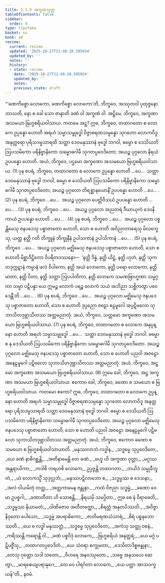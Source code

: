 ```yaml
---
title: 1.3.9 အက္ခဏသုတ္တ
tableOfContents: false
sidebar:
  order: 9
type: tipitaka
basket: su
book: a8
review:
  current: review
  updated: '2025-10-27T21:48:28.595924'
  updated_by: ''
  notes: ''
  history:
  - state: review
    date: '2025-10-27T21:48:28.595924'
    updated_by: ''
    notes: ''
    previous_state: draft
---
```



<ReviewStatus review={frontmatter.review} showDetails={true} />

<HypothesisAnnotation frontmatter={frontmatter} />

<DynamicBreadcrumb />

<Division number="29" book="a8" e="ch" v="17" p="60">

<Paragraph number="272" book="a8">
“‘ခဏကိစ္စော လောကော, ခဏကိစ္စော လောကော’တိ, ဘိက္ခဝေ, အဿုတဝါ ပုထုဇ္ဇနော ဘာသတိ, နော စ ခေါ သော ဇာနာတိ ခဏံ ဝါ အက္ခဏံ ဝါ. အဋ္ဌိမေ, ဘိက္ခဝေ, အက္ခဏာ အသမယာ ဗြဟ္မစရိယဝါသာယ. ကတမေ အဋ္ဌ? ဣဓ, ဘိက္ခဝေ, တထာဂတော စ လောကေ ဥပ္ပန္နော ဟောတိ အရဟံ သမ္မာသမ္ဗုဒ္ဓေါ ဝိဇ္ဇာစရဏသမ္ပန္နော သုဂတော လောကဝိဒူ အနုတ္တရော ပုရိသဒမ္မသာရထိ သတ္ထာ ဒေဝမနုဿာနံ ဗုဒ္ဓေါ ဘဂဝါ, ဓမ္မော စ ဒေသိယတိ ဩပသမိကော ပရိနိဗ္ဗာနိကော သမ္ဗောဓဂါမီ သုဂတပ္ပဝေဒိတော; အယဉ္စ ပုဂ္ဂလော နိရယံ ဥပပန္နော ဟောတိ. အယံ, ဘိက္ခဝေ, ပဌမော အက္ခဏော အသမယော ဗြဟ္မစရိယဝါသာယ. (1)
</Paragraph>

<Paragraph number="273" book="a8">
ပုန စပရံ, ဘိက္ခဝေ, တထာဂတော စ လောကေ ဥပ္ပန္နော ဟောတိ …ပေ…  သတ္ထာ ဒေဝမနုဿာနံ ဗုဒ္ဓေါ ဘဂဝါ, ဓမ္မော စ ဒေသိယတိ ဩပသမိကော ပရိနိဗ္ဗာနိကော သမ္ဗောဓဂါမီ သုဂတပ္ပဝေဒိတော; အယဉ္စ ပုဂ္ဂလော တိရစ္ဆာနယောနိံ ဥပပန္နော ဟောတိ …ပေ… . (2)
</Paragraph>

<Paragraph number="274" book="a8">
ပုန စပရံ, ဘိက္ခဝေ …ပေ…  အယဉ္စ ပုဂ္ဂလော ပေတ္တိဝိသယံ ဥပပန္နော ဟောတိ …ပေ… . (3)
</Paragraph>

<Paragraph number="275" book="a8">
ပုန စပရံ, ဘိက္ခဝေ …ပေ…  အယဉ္စ ပုဂ္ဂလော အညတရံ ဒီဃာယုကံ ဒေဝနိကာယံ ဥပပန္နော ဟောတိ …ပေ… . (4)
</Paragraph>

<Paragraph number="276" book="a8">
ပုန စပရံ, ဘိက္ခဝေ …ပေ…  အယဉ္စ ပုဂ္ဂလော ပစ္စန္တိမေသု ဇနပဒေသု ပစ္စာဇာတော ဟောတိ, သော စ ဟောတိ အဝိညာတာရေသု မိလက္ခေသု, ယတ္ထ နတ္ထိ ဂတိ ဘိက္ခူနံ ဘိက္ခုနီနံ ဥပါသကာနံ ဥပါသိကာနံ …ပေ… . (5)
</Paragraph>

<Paragraph number="277" book="a8">
ပုန စပရံ, ဘိက္ခဝေ …ပေ…  အယဉ္စ ပုဂ္ဂလော မဇ္ဈိမေသု ဇနပဒေသု ပစ္စာဇာတော ဟောတိ, သော စ ဟောတိ မိစ္ဆာဒိဋ္ဌိကော ဝိပရီတဒဿနော—  ‘နတ္ထိ ဒိန္နံ, နတ္ထိ ယိဋ္ဌံ, နတ္ထိ ဟုတံ, နတ္ထိ သုကတဒုက္ကဋာနံ ကမ္မာနံ ဖလံ ဝိပါကော, နတ္ထိ အယံ လောကော, နတ္ထိ ပရော လောကော, နတ္ထိ မာတာ, နတ္ထိ ပိတာ, နတ္ထိ သတ္တာ ဩပပါတိကာ, နတ္ထိ လောကေ သမဏဗြာဟ္မဏာ သမ္မဂ္ဂတာ သမ္မာ ပဋိပန္နာ ယေ ဣမဉ္စ လောကံ ပရဉ္စ လောကံ သယံ အဘိညာ သစ္ဆိကတွာ ပဝေဒေန္တီ’တိ …ပေ… . (6)
</Paragraph>

<Paragraph number="278" book="a8">
ပုန စပရံ, ဘိက္ခဝေ …ပေ…  အယဉ္စ ပုဂ္ဂလော မဇ္ဈိမေသု ဇနပဒေသု ပစ္စာဇာတော ဟောတိ, သော စ ဟောတိ ဒုပ္ပညော ဇဠော ဧဠမူဂေါ အပ္ပဋိဗလော သုဘာသိတဒုဗ္ဘာသိတဿ အတ္ထမညာတုံ. အယံ, ဘိက္ခဝေ, သတ္တမော အက္ခဏော အသမယော ဗြဟ္မစရိယဝါသာယ. (7)
</Paragraph>

<Paragraph number="279" book="a8">
ပုန စပရံ, ဘိက္ခဝေ, တထာဂတော စ လောကေ အနုပ္ပန္နော ဟောတိ အရဟံ သမ္မာသမ္ဗုဒ္ဓေါ …ပေ…  သတ္ထာ ဒေဝမနုဿာနံ ဗုဒ္ဓေါ ဘဂဝါ. ဓမ္မော စ န ဒေသိယတိ ဩပသမိကော ပရိနိဗ္ဗာနိကော သမ္ဗောဓဂါမီ သုဂတပ္ပဝေဒိတော. အယဉ္စ ပုဂ္ဂလော မဇ္ဈိမေသု ဇနပဒေသု ပစ္စာဇာတော ဟောတိ, သော စ ဟောတိ ပညဝါ အဇဠော အနေဠမူဂေါ ပဋိဗလော သုဘာသိတဒုဗ္ဘာသိတဿ အတ္ထမညာတုံ. အယံ, ဘိက္ခဝေ, အဋ္ဌမော အက္ခဏော အသမယော ဗြဟ္မစရိယဝါသာယ. (8)
</Paragraph>

<Paragraph number="280" book="a8">
ဣမေ ခေါ, ဘိက္ခဝေ, အဋ္ဌ အက္ခဏာ အသမယာ ဗြဟ္မစရိယဝါသာယ.
</Paragraph>

<Paragraph number="281" book="a8">
ဧကောဝ ခေါ, ဘိက္ခဝေ, ခဏော စ သမယော စ ဗြဟ္မစရိယဝါသာယ. ကတမော ဧကော? ဣဓ, ဘိက္ခဝေ, တထာဂတော စ လောကေ ဥပ္ပန္နော ဟောတိ အရဟံ သမ္မာသမ္ဗုဒ္ဓေါ ဝိဇ္ဇာစရဏသမ္ပန္နော သုဂတော လောကဝိဒူ အနုတ္တရော ပုရိသဒမ္မသာရထိ သတ္ထာ ဒေဝမနုဿာနံ ဗုဒ္ဓေါ ဘဂဝါ. ဓမ္မော စ ဒေသိယတိ ဩပသမိကော ပရိနိဗ္ဗာနိကော သမ္ဗောဓဂါမီ သုဂတပ္ပဝေဒိတော. အယဉ္စ ပုဂ္ဂလော မဇ္ဈိမေသု ဇနပဒေသု ပစ္စာဇာတော ဟောတိ, သော စ ဟောတိ ပညဝါ အဇဠော အနေဠမူဂေါ ပဋိဗလော သုဘာသိတဒုဗ္ဘာသိတဿ အတ္ထမညာတုံ. အယံ, ဘိက္ခဝေ, ဧကောဝ ခဏော စ သမယော စ ဗြဟ္မစရိယဝါသာယာတိ.
</Paragraph>

<Paragraph number="282" type="verses" book="a8">
_မနုဿလာဘံ လဒ္ဓါန,_  
_သဒ္ဓမ္မေ သုပ္ပဝေဒိတေ;_  
_ယေ ခဏံ နာဓိဂစ္ဆန္တိ,_  
_အတိနာမေန္တိ တေ ခဏံ._  

</Paragraph>

<Paragraph number="283" type="verses" book="a8">
_ဗဟူ ဟိ အက္ခဏာ ဝုတ္တာ,_  
_မဂ္ဂဿ အန္တရာယိကာ;_  
_ကဒါစိ ကရဟစိ လောကေ,_  
ဥပ္ပဇ္ဇန္တိ တထာဂတာ._  

</Paragraph>

<Paragraph number="284" type="verses" book="a8">
_တယိဒံ သမ္မုခီဘူတံ,_  
_ယံ လောကသ္မိံ သုဒုလ္လဘံ;_  
_မနုဿပဋိလာဘော စ,_  
_သဒ္ဓမ္မဿ စ ဒေသနာ;_  
_အလံ ဝါယမိတုံ တတ္ထ,_  
_အတ္တကာမေန ဇန္တုနာ._  

</Paragraph>

<Paragraph number="285" type="verses" book="a8">
_ကထံ ဝိဇညာ သဒ္ဓမ္မံ,_  
_ခဏော ဝေ မာ ဥပစ္စဂါ;_  
_ခဏာတီတာ ဟိ သောစန္တိ,_  
_နိရယမှိ သမပ္ပိတာ._  

</Paragraph>

<Paragraph number="286" type="verses" book="a8">
ဣဓ စေ နံ ဝိရာဓေတိ,_  
_သဒ္ဓမ္မဿ နိယာမတံ;_  
_ဝါဏိဇောဝ အတီတတ္ထော,_  
_စိရတ္တံ အနုတပိဿတိ._  

</Paragraph>

<Paragraph number="287" type="verses" book="a8">
_အဝိဇ္ဇာနိဝုတော ပေါသော,_  
_သဒ္ဓမ္မံ အပရာဓိကော;_  
_ဇာတိမရဏသံသာရံ,_  
_စိရံ ပစ္စနုဘောဿတိ._  

</Paragraph>

<Paragraph number="288" type="verses" book="a8">
_ယေ စ လဒ္ဓါ မနုဿတ္တံ,_  
_သဒ္ဓမ္မေ သုပ္ပဝေဒိတေ;_  
_အကံသု သတ္ထု ဝစနံ,_  
_ကရိဿန္တိ ကရောန္တိ ဝါ._  

</Paragraph>

<Paragraph number="289" type="verses" book="a8">
_ခဏံ ပစ္စဝိဒုံ လောကေ,_  
_ဗြဟ္မစရိယံ အနုတ္တရံ;_  
_ယေ မဂ္ဂံ ပဋိပဇ္ဇိံသု,_  
_တထာဂတပ္ပဝေဒိတံ._  

</Paragraph>

<Paragraph number="290" type="verses" book="a8">
_ယေ သံဝရာ စက္ခုမတာ,_  
_ဒေသိတာဒိစ္စဗန္ဓုနာ;_  
_တေသု ဂုတ္တော သဒါ သတော,_  
_ဝိဟရေ အနဝဿုတော._  

</Paragraph>

<Paragraph number="291" type="verses" book="a8">
_သဗ္ဗေ အနုသယေ ဆေတွာ,_  
_မာရဓေယျပရာနုဂေ;_  
_တေ ဝေ ပါရင်္ဂတာ လောကေ,_  
_ယေ ပတ္တာ အာသဝက္ခယန်”တိ._  


</Paragraph>
</Division>

<Paragraph number="292" type="center" book="a8">
နဝမံ.
</Paragraph>